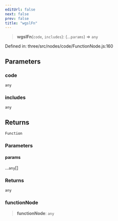 ```yaml
---
editUrl: false
next: false
prev: false
title: "wgslFn"
---
```


> **wgslFn**(`code`, `includes`): (...`params`) => `any`

Defined in: three/src/nodes/code/FunctionNode.js:160

## Parameters

### code

`any`

### includes

`any`

## Returns

`Function`

### Parameters

#### params

...`any`[]

### Returns

`any`

### functionNode

> **functionNode**: `any`
